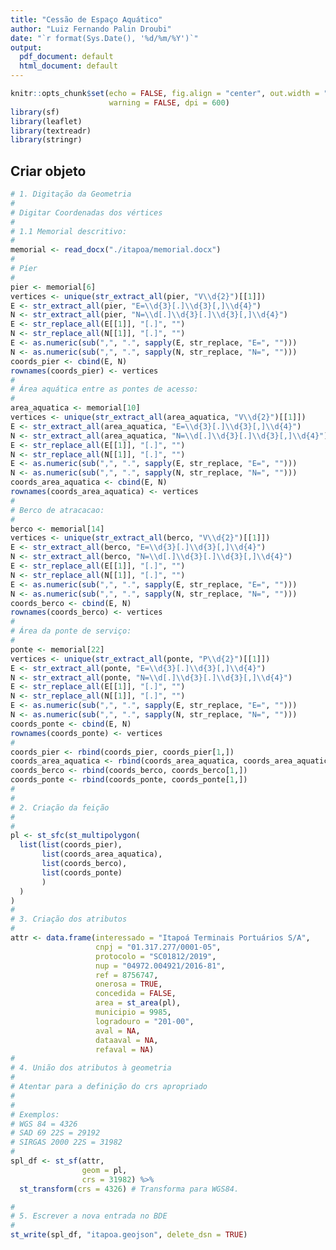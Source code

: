 ```yaml
---
title: "Cessão de Espaço Aquático"
author: "Luiz Fernando Palin Droubi"
date: "`r format(Sys.Date(), '%d/%m/%Y')`"
output:
  pdf_document: default
  html_document: default
---
```


```r
knitr::opts_chunk$set(echo = FALSE, fig.align = "center", out.width = "100%", 
                      warning = FALSE, dpi = 600)
library(sf)
library(leaflet)
library(textreadr)
library(stringr)
```

## Criar objeto

```r
# 1. Digitação da Geometria
#  
# Digitar Coordenadas dos vértices
#
# 1.1 Memorial descritivo:
#
memorial <- read_docx("./itapoa/memorial.docx")
#
# Píer
#
pier <- memorial[6]
vertices <- unique(str_extract_all(pier, "V\\d{2}")[[1]])
E <- str_extract_all(pier, "E=\\d{3}[.]\\d{3}[,]\\d{4}")
N <- str_extract_all(pier, "N=\\d[.]\\d{3}[.]\\d{3}[,]\\d{4}")
E <- str_replace_all(E[[1]], "[.]", "")
N <- str_replace_all(N[[1]], "[.]", "")
E <- as.numeric(sub(",", ".", sapply(E, str_replace, "E=", "")))
N <- as.numeric(sub(",", ".", sapply(N, str_replace, "N=", "")))
coords_pier <- cbind(E, N)
rownames(coords_pier) <- vertices
#
# Área aquática entre as pontes de acesso:
# 
area_aquatica <- memorial[10]
vertices <- unique(str_extract_all(area_aquatica, "V\\d{2}")[[1]])
E <- str_extract_all(area_aquatica, "E=\\d{3}[.]\\d{3}[,]\\d{4}")
N <- str_extract_all(area_aquatica, "N=\\d[.]\\d{3}[.]\\d{3}[,]\\d{4}")
E <- str_replace_all(E[[1]], "[.]", "")
N <- str_replace_all(N[[1]], "[.]", "")
E <- as.numeric(sub(",", ".", sapply(E, str_replace, "E=", "")))
N <- as.numeric(sub(",", ".", sapply(N, str_replace, "N=", "")))
coords_area_aquatica <- cbind(E, N)
rownames(coords_area_aquatica) <- vertices
#
# Berco de atracacao:
#
berco <- memorial[14]
vertices <- unique(str_extract_all(berco, "V\\d{2}")[[1]])
E <- str_extract_all(berco, "E=\\d{3}[.]\\d{3}[,]\\d{4}")
N <- str_extract_all(berco, "N=\\d[.]\\d{3}[.]\\d{3}[,]\\d{4}")
E <- str_replace_all(E[[1]], "[.]", "")
N <- str_replace_all(N[[1]], "[.]", "")
E <- as.numeric(sub(",", ".", sapply(E, str_replace, "E=", "")))
N <- as.numeric(sub(",", ".", sapply(N, str_replace, "N=", "")))
coords_berco <- cbind(E, N)
rownames(coords_berco) <- vertices
#
# Área da ponte de serviço:
#
ponte <- memorial[22]
vertices <- unique(str_extract_all(ponte, "P\\d{2}")[[1]])
E <- str_extract_all(ponte, "E=\\d{3}[.]\\d{3}[,]\\d{4}")
N <- str_extract_all(ponte, "N=\\d[.]\\d{3}[.]\\d{3}[,]\\d{4}")
E <- str_replace_all(E[[1]], "[.]", "")
N <- str_replace_all(N[[1]], "[.]", "")
E <- as.numeric(sub(",", ".", sapply(E, str_replace, "E=", "")))
N <- as.numeric(sub(",", ".", sapply(N, str_replace, "N=", "")))
coords_ponte <- cbind(E, N)
rownames(coords_ponte) <- vertices
#
coords_pier <- rbind(coords_pier, coords_pier[1,])
coords_area_aquatica <- rbind(coords_area_aquatica, coords_area_aquatica[1,])
coords_berco <- rbind(coords_berco, coords_berco[1,])
coords_ponte <- rbind(coords_ponte, coords_ponte[1,])
#
#
# 2. Criação da feição  
#
#
pl <- st_sfc(st_multipolygon(
  list(list(coords_pier), 
       list(coords_area_aquatica),
       list(coords_berco),
       list(coords_ponte)
       )
  )
)
#
# 3. Criação dos atributos  
#
attr <- data.frame(interessado = "Itapoá Terminais Portuários S/A",
                   cnpj = "01.317.277/0001-05",
                   protocolo = "SC01812/2019",
                   nup = "04972.004921/2016-81",
                   ref = 8756747,
                   onerosa = TRUE,
                   concedida = FALSE,
                   area = st_area(pl),
                   municipio = 9985,
                   logradouro = "201-00",
                   aval = NA,
                   dataaval = NA,
                   refaval = NA)
#
# 4. União dos atributos à geometria
#
# Atentar para a definição do crs apropriado
# 
#
# Exemplos:
# WGS 84 = 4326
# SAD 69 22S = 29192
# SIRGAS 2000 22S = 31982
#
spl_df <- st_sf(attr,
                geom = pl, 
                crs = 31982) %>%
  st_transform(crs = 4326) # Transforma para WGS84.
```


```r
#
# 5. Escrever a nova entrada no BDE
#
st_write(spl_df, "itapoa.geojson", delete_dsn = TRUE)
```
